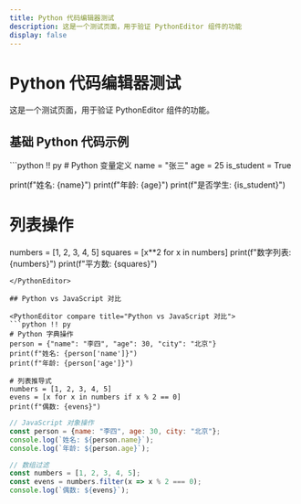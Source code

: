 ```yaml
---
title: Python 代码编辑器测试
description: 这是一个测试页面，用于验证 PythonEditor 组件的功能
display: false
---
```


# Python 代码编辑器测试

这是一个测试页面，用于验证 PythonEditor 组件的功能。

## 基础 Python 代码示例


<PythonEditor title="基础 Python 示例" height={800}>
```python !! py
# Python 变量定义
name = "张三"
age = 25
is_student = True

print(f"姓名: {name}")
print(f"年龄: {age}")
print(f"是否学生: {is_student}")

# 列表操作
numbers = [1, 2, 3, 4, 5]
squares = [x**2 for x in numbers]
print(f"数字列表: {numbers}")
print(f"平方数: {squares}")
```
</PythonEditor>

## Python vs JavaScript 对比

<PythonEditor compare title="Python vs JavaScript 对比">
```python !! py
# Python 字典操作
person = {"name": "李四", "age": 30, "city": "北京"}
print(f"姓名: {person['name']}")
print(f"年龄: {person['age']}")

# 列表推导式
numbers = [1, 2, 3, 4, 5]
evens = [x for x in numbers if x % 2 == 0]
print(f"偶数: {evens}")
```

```javascript !! js
// JavaScript 对象操作
const person = {name: "李四", age: 30, city: "北京"};
console.log(`姓名: ${person.name}`);
console.log(`年龄: ${person.age}`);

// 数组过滤
const numbers = [1, 2, 3, 4, 5];
const evens = numbers.filter(x => x % 2 === 0);
console.log(`偶数: ${evens}`);
```
</PythonEditor>
